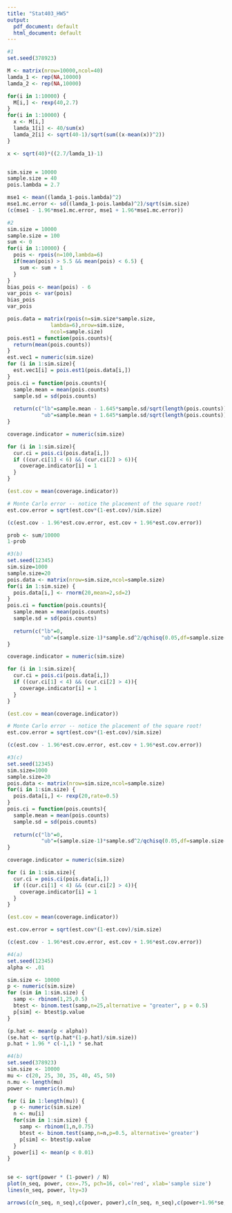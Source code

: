 ```yaml
---
title: "Stat403_HW5"
output:
  pdf_document: default
  html_document: default
---
```


```r
#1
set.seed(378923)

M <- matrix(nrow=10000,ncol=40)
lamda_1 <- rep(NA,10000)
lamda_2 <- rep(NA,10000)

for(i in 1:10000) {
  M[i,] <- rexp(40,2.7)
}
for(i in 1:10000) {
  x <- M[i,]
  lamda_1[i] <- 40/sum(x)
  lamda_2[i] <- sqrt(40-1)/sqrt(sum((x-mean(x))^2))
}

x <- sqrt(40)*((2.7/lamda_1)-1)


sim.size = 10000
sample.size = 40
pois.lambda = 2.7

mse1 <- mean((lamda_1-pois.lambda)^2)
mse1.mc.error <- sd((lamda_1-pois.lambda)^2)/sqrt(sim.size)
(c(mse1 - 1.96*mse1.mc.error, mse1 + 1.96*mse1.mc.error))
```


```r
#2
sim.size = 10000
sample.size = 100
sum <- 0
for(i in 1:10000) {
  pois <- rpois(n=100,lambda=6)
  if(mean(pois) > 5.5 && mean(pois) < 6.5) {
    sum <- sum + 1
  }
}
bias_pois <- mean(pois) - 6
var_pois <- var(pois)
bias_pois
var_pois

pois.data = matrix(rpois(n=sim.size*sample.size, 
              lambda=6),nrow=sim.size,
              ncol=sample.size)
pois.est1 = function(pois.counts){
  return(mean(pois.counts))
}
est.vec1 = numeric(sim.size)
for (i in 1:sim.size){
  est.vec1[i] = pois.est1(pois.data[i,])
}
pois.ci = function(pois.counts){
  sample.mean = mean(pois.counts)
  sample.sd = sd(pois.counts)
  
  return(c("lb"=sample.mean - 1.645*sample.sd/sqrt(length(pois.counts)), 
           "ub"=sample.mean + 1.645*sample.sd/sqrt(length(pois.counts))))
}

coverage.indicator = numeric(sim.size)

for (i in 1:sim.size){
  cur.ci = pois.ci(pois.data[i,])
  if ((cur.ci[1] < 6) && (cur.ci[2] > 6)){
    coverage.indicator[i] = 1
  }
}

(est.cov = mean(coverage.indicator))

# Monte Carlo error -- notice the placement of the square root!
est.cov.error = sqrt(est.cov*(1-est.cov)/sim.size)

(c(est.cov - 1.96*est.cov.error, est.cov + 1.96*est.cov.error))

prob <- sum/10000
1-prob
```

```r
#3(b)
set.seed(12345)
sim.size=1000
sample.size=20
pois.data <- matrix(nrow=sim.size,ncol=sample.size)
for(i in 1:sim.size) {
  pois.data[i,] <- rnorm(20,mean=2,sd=2)
}
pois.ci = function(pois.counts){
  sample.mean = mean(pois.counts)
  sample.sd = sd(pois.counts)
  
  return(c("lb"=0, 
           "ub"=(sample.size-1)*sample.sd^2/qchisq(0.05,df=sample.size-1)))
}

coverage.indicator = numeric(sim.size)

for (i in 1:sim.size){
  cur.ci = pois.ci(pois.data[i,])
  if ((cur.ci[1] < 4) && (cur.ci[2] > 4)){
    coverage.indicator[i] = 1
  }
}

(est.cov = mean(coverage.indicator))

# Monte Carlo error -- notice the placement of the square root!
est.cov.error = sqrt(est.cov*(1-est.cov)/sim.size)

(c(est.cov - 1.96*est.cov.error, est.cov + 1.96*est.cov.error))
```
```r
#3(c)
set.seed(12345)
sim.size=1000
sample.size=20
pois.data <- matrix(nrow=sim.size,ncol=sample.size)
for(i in 1:sim.size) {
  pois.data[i,] <- rexp(20,rate=0.5)
}
pois.ci = function(pois.counts){
  sample.mean = mean(pois.counts)
  sample.sd = sd(pois.counts)
  
  return(c("lb"=0, 
           "ub"=(sample.size-1)*sample.sd^2/qchisq(0.05,df=sample.size-1)))
}

coverage.indicator = numeric(sim.size)

for (i in 1:sim.size){
  cur.ci = pois.ci(pois.data[i,])
  if ((cur.ci[1] < 4) && (cur.ci[2] > 4)){
    coverage.indicator[i] = 1
  }
}

(est.cov = mean(coverage.indicator))

est.cov.error = sqrt(est.cov*(1-est.cov)/sim.size)

(c(est.cov - 1.96*est.cov.error, est.cov + 1.96*est.cov.error))
```

```r
#4(a)
set.seed(12345)
alpha <- .01

sim.size <- 10000
p <- numeric(sim.size)
for (sim in 1:sim.size) {
  samp <- rbinom(1,25,0.5)
  btest <- binom.test(samp,n=25,alternative = "greater", p = 0.5)
  p[sim] <- btest$p.value
}

(p.hat <- mean(p < alpha))
(se.hat <- sqrt(p.hat*(1-p.hat)/sim.size))
p.hat + 1.96 * c(-1,1) * se.hat


```

```r
#4(b)
set.seed(378923)
sim.size <- 10000
mu <- c(20, 25, 30, 35, 40, 45, 50)
n.mu <- length(mu)
power <- numeric(n.mu)

for (i in 1:length(mu)) {
  p <- numeric(sim.size)
  n <- mu[i]
  for(sim in 1:sim.size) {
    samp <- rbinom(1,n,0.75)
    btest <- binom.test(samp,n=n,p=0.5, alternative='greater') 
    p[sim] <- btest$p.value
  }
  power[i] <- mean(p < 0.01)    
}


se <- sqrt(power * (1-power) / N)
plot(n_seq, power, cex=.75, pch=16, col='red', xlab='sample size') 
lines(n_seq, power, lty=3)

arrows(c(n_seq, n_seq),c(power, power),c(n_seq, n_seq),c(power+1.96*se,power-1.96*se),length=0.05,angle=90)
```
